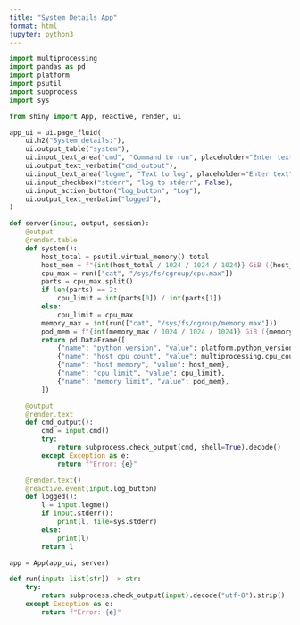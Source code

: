 ```yaml
---
title: "System Details App"
format: html
jupyter: python3
---
```


```python
import multiprocessing
import pandas as pd
import platform
import psutil
import subprocess
import sys
```

```python
from shiny import App, reactive, render, ui

app_ui = ui.page_fluid(
    ui.h2("System details:"),
    ui.output_table("system"),
    ui.input_text_area("cmd", "Command to run", placeholder="Enter text"),
    ui.output_text_verbatim("cmd_output"),
    ui.input_text_area("logme", "Text to log", placeholder="Enter text"),
    ui.input_checkbox("stderr", "log to stderr", False),
    ui.input_action_button("log_button", "Log"),
    ui.output_text_verbatim("logged"),
)
```

```python
def server(input, output, session):
    @output
    @render.table
    def system():
        host_total = psutil.virtual_memory().total
        host_mem = f"{int(host_total / 1024 / 1024 / 1024)} GiB ({host_total} bytes)"
        cpu_max = run(["cat", "/sys/fs/cgroup/cpu.max"])
        parts = cpu_max.split()
        if len(parts) == 2:
            cpu_limit = int(parts[0]) / int(parts[1])
        else:
            cpu_limit = cpu_max
        memory_max = int(run(["cat", "/sys/fs/cgroup/memory.max"]))
        pod_mem = f"{int(memory_max / 1024 / 1024 / 1024)} GiB ({memory_max} bytes)"
        return pd.DataFrame([
            {"name": "python version", "value": platform.python_version()},
            {"name": "host cpu count", "value": multiprocessing.cpu_count()},
            {"name": "host memory", "value": host_mem},
            {"name": "cpu limit", "value": cpu_limit},
            {"name": "memory limit", "value": pod_mem},
        ])

    @output
    @render.text
    def cmd_output():
        cmd = input.cmd()
        try:
            return subprocess.check_output(cmd, shell=True).decode()
        except Exception as e:
            return f"Error: {e}"

    @render.text()
    @reactive.event(input.log_button)
    def logged():
        l = input.logme()
        if input.stderr():
            print(l, file=sys.stderr)
        else:
            print(l)
        return l

app = App(app_ui, server)
```

```python
def run(input: list[str]) -> str:
    try:
        return subprocess.check_output(input).decode("utf-8").strip()
    except Exception as e:
        return f"Error: {e}"
```
